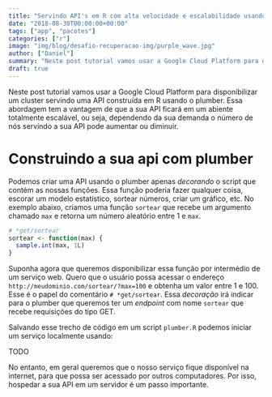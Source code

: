 ```yaml
---
title: "Servindo API's em R com alta velocidade e escalabilidade usando Kubernetes."
date: "2018-08-30T00:00:00+00:00"
tags: ["app", "pacotes"]
categories: ["r"]
image: "img/blog/desafio-recuperacao-img/purple_wave.jpg"
author: ["Daniel"]
summary: "Neste post tutorial vamos usar a Google Cloud Platform para disponibilizar um cluster servindo uma API construída em R usando o plumber."
draft: true
---
```


Neste post tutorial vamos usar a Google Cloud Platform para disponibilizar um cluster servindo uma API construída em R usando o plumber. Essa abordagem tem a vantagem de que a sua API ficará em um abiente totalmente escalável, ou seja, dependendo da sua demanda o número de nós servindo a sua API pode aumentar ou diminuir.

# Construindo a sua api com plumber

Podemos criar uma API usando o plumber apenas *decorando* o script que contém as nossas funções. Essa função poderia fazer qualquer coisa, escorar um modelo estatístico, sortear números, criar um gráfico, etc. No exemplo abaixo, criamos uma função `sortear` que recebe um argumento chamado `max` e retorna um número aleatório entre 1 e `max`. 

```r
# *get/sortear
sortear <- function(max) {
  sample.int(max, 1L)
}
```

Suponha agora que queremos disponibilizar essa função por intermédio de um serviço web. Quero que o usuário possa acessar o endereço `http://meudominio.com/sortear/?max=100` e obtenha um valor entre 1 e 100. Esse é o papel do comentário `# *get/sortear`. Essa *decoração* irá indicar para o plumber que queremos ter um *endpoint* com nome `sortear` que recebe requisições do tipo GET.

Salvando esse trecho de código em um script `plumber.R` podemos iniciar um serviço localmente usando:

TODO

No entanto, em geral queremos que o nosso serviço fique disponível na internet, para que possa ser acessado por outros computadores. Por isso, hospedar a sua API em um servidor é um passo importante.


